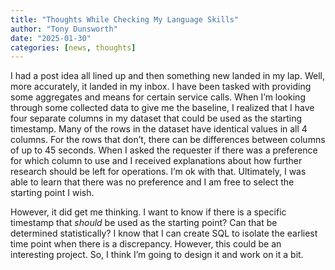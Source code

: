 ```yaml
---
title: "Thoughts While Checking My Language Skills"
author: "Tony Dunsworth"
date: "2025-01-30"
categories: [news, thoughts]
---
```


I had a post idea all lined up and then something new landed in my lap. Well, more accurately, it landed in my inbox. I have been tasked with providing some aggregates and means for certain service calls. When I'm looking through some collected data to give me the baseline, I realized that I have four separate columns in my dataset that could be used as the starting timestamp. Many of the rows in the dataset have identical values in all 4 columns. For the rows that don't, there can be differences between columns of up to 45 seconds. When I asked the requester if there was a preference for which column to use and I received explanations about how further research should be left for operations. I'm ok with that. Ultimately, I was able to learn that there was no preference and I am free to select the starting point I wish. 

However, it did get me thinking. I want to know if there is a specific timestamp that *should* be used as the starting point? Can that be determined statistically? I know that I can create SQL to isolate the earliest time point when there is a discrepancy. However, this could be  an interesting project. So, I think I'm going to design it and work on it a bit. 